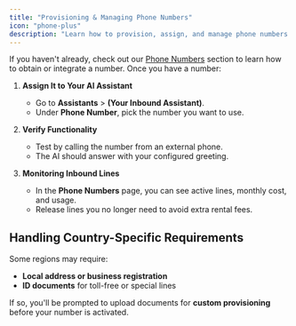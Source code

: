 ```yaml
---
title: "Provisioning & Managing Phone Numbers"
icon: "phone-plus"
description: "Learn how to provision, assign, and manage phone numbers for inbound AI calls"
---
```


If you haven't already, check out our [Phone Numbers](/phone-numbers/types) section to learn how to obtain or integrate a number. Once you have a number:

1. **Assign It to Your AI Assistant**

   - Go to **Assistants** > **(Your Inbound Assistant)**.
   - Under **Phone Number**, pick the number you want to use.

2. **Verify Functionality**

   - Test by calling the number from an external phone.
   - The AI should answer with your configured greeting.

3. **Monitoring Inbound Lines**
   - In the **Phone Numbers** page, you can see active lines, monthly cost, and usage.
   - Release lines you no longer need to avoid extra rental fees.

## Handling Country-Specific Requirements

Some regions may require:

- **Local address or business registration**
- **ID documents** for toll-free or special lines

If so, you'll be prompted to upload documents for **custom provisioning** before your number is activated.
